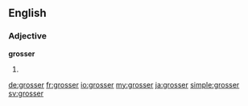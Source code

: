{{also|größer}}
==English==

===Adjective===
'''grosser'''

# {{comparative of|gross}}

[[de:grosser]]
[[fr:grosser]]
[[io:grosser]]
[[my:grosser]]
[[ja:grosser]]
[[simple:grosser]]
[[sv:grosser]]